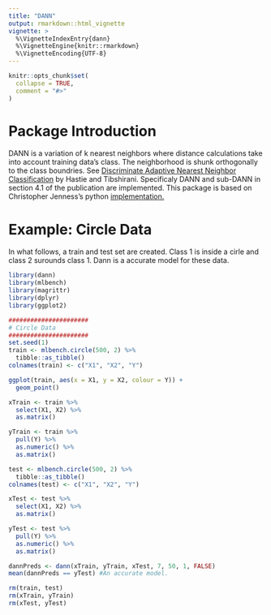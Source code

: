 ```yaml
---
title: "DANN"
output: rmarkdown::html_vignette
vignette: >
  %\VignetteIndexEntry{dann}
  %\VignetteEngine{knitr::rmarkdown}
  %\VignetteEncoding{UTF-8}
---
```


```r
knitr::opts_chunk$set(
  collapse = TRUE,
  comment = "#>"
)
```

# Package Introduction
DANN is a variation of k nearest neighbors where distance calculations take into account training data's class. The neighborhood is shunk orthogonally to the class boundries. See [Discriminate Adaptive Nearest Neighbor Classification](https://web.stanford.edu/~hastie/Papers/dann_IEEE.pdf)  by Hastie and Tibshirani. Specificaly DANN and sub-DANN in section 4.1 of the publication are implemented. This package is based on Christopher Jenness's python [implementation.](https://github.com/christopherjenness/ML-lib)


# Example: Circle Data
In what follows, a train and test set are created. Class 1 is inside a cirle and class 2 surounds class 1. Dann is a accurate model for these data.
```r
library(dann)
library(mlbench)
library(magrittr)
library(dplyr)
library(ggplot2)

######################
# Circle Data
######################
set.seed(1)
train <- mlbench.circle(500, 2) %>%
  tibble::as_tibble()
colnames(train) <- c("X1", "X2", "Y")

ggplot(train, aes(x = X1, y = X2, colour = Y)) +
  geom_point()

xTrain <- train %>%
  select(X1, X2) %>%
  as.matrix()

yTrain <- train %>%
  pull(Y) %>%
  as.numeric() %>%
  as.matrix()

test <- mlbench.circle(500, 2) %>%
  tibble::as_tibble()
colnames(test) <- c("X1", "X2", "Y")

xTest <- test %>%
  select(X1, X2) %>%
  as.matrix()

yTest <- test %>%
  pull(Y) %>%
  as.numeric() %>%
  as.matrix()

dannPreds <- dann(xTrain, yTrain, xTest, 7, 50, 1, FALSE)
mean(dannPreds == yTest) #An accurate model.

rm(train, test)
rm(xTrain, yTrain)
rm(xTest, yTest)
```
